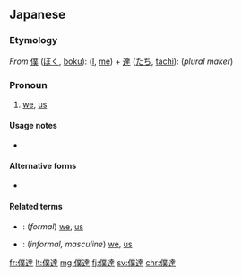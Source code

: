==Japanese==
{{ja-kanjitab|ぼく|たち|yomi=on}}

===Etymology===
''From'' [[僕]] ([[ぼく]], [[boku]]): ([[I]], [[me]]) + [[達]] ([[たち]], [[tachi]]): (''plural maker'')

===Pronoun===
{{ja-pos|ぼくたち|pronoun}}

# {{lb|ja|informal|masculine|sort=ほくたち'}} [[we]], [[us]]

====Usage notes====
* {{ja-uk}}

====Alternative forms====
* {{ja-r|僕たち|ぼくたち}}

====Related terms====
* {{ja-r|私達|わたしたち}}: (''formal'') [[we]], [[us]]
* {{ja-r|僕ら|ぼくら}}: (''informal, masculine'') [[we]], [[us]]

[[fr:僕達]]
[[lt:僕達]]
[[mg:僕達]]
[[fj:僕達]]
[[sv:僕達]]
[[chr:僕達]]